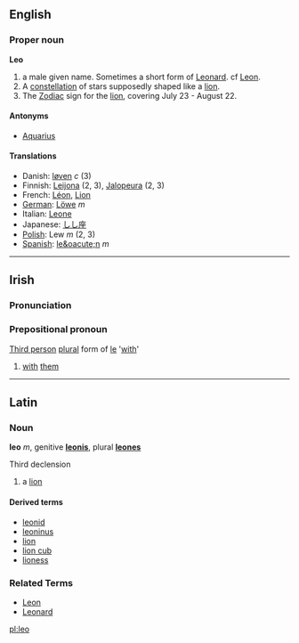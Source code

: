 ==English==
===Proper noun===
'''Leo'''

# a male given name. Sometimes a short form of [[Leonard]]. cf [[Leon]].
# A [[constellation]] of stars supposedly shaped like a [[lion]].
# The [[Zodiac]] sign for the [[lion]], covering July 23 - August 22.

====Antonyms====
*[[Aquarius]]

====Translations====
*Danish: [[løven]] ''c'' (3)
*Finnish: [[Leijona]] (2, 3), [[Jalopeura]] (2, 3)
*French: [[Léon]], [[Lion]]
*[[German]]:  [[Löwe]] ''m''
*Italian: [[Leone]]
*Japanese: [[しし座]]
*[[Polish]]: Lew ''m'' (2, 3)
*[[Spanish]]:  [[le&oacute;n]] ''m''


----

==Irish==
===Pronunciation===
{{IPA|[l&#690;oː]}}
===Prepositional pronoun===
[[Third person]] [[plural]] form of [[le]] '[[with]]'
#[[with]] [[them]]

----

==Latin==
===Noun===
'''leo''' ''m'', genitive '''[[leonis]]''', plural '''[[leones]]'''

Third declension

#a [[lion]]

====Derived terms====
* [[leonid]]
* [[leoninus]]
* [[lion]]
* [[lion cub]]
* [[lioness]]

===Related Terms===
*[[Leon]]
*[[Leonard]]


[[pl:leo]]